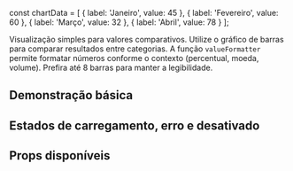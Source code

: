 
const chartData = [
  { label: 'Janeiro', value: 45 },
  { label: 'Fevereiro', value: 60 },
  { label: 'Março', value: 32 },
  { label: 'Abril', value: 78 }
];

<Meta title="Design System/Bar Chart" component={BarChart} />

<Title>BarChart</Title>
<Subtitle>Visualização simples para valores comparativos.</Subtitle>
<Description>
  Utilize o gráfico de barras para comparar resultados entre categorias. A função <code>valueFormatter</code> permite
  formatar números conforme o contexto (percentual, moeda, volume). Prefira até 8 barras para manter a legibilidade.
</Description>

## Demonstração básica
<Canvas>
  <Story name="Default">
    <BarChart title="Novos leads por mês" description="Baseado nas oportunidades do último trimestre" data={chartData} />
  </Story>
</Canvas>

## Estados de carregamento, erro e desativado
<Canvas>
  <Story name="Estados">
    <div style={{ display: 'grid', gap: 'var(--ds-spacing-5)' }}>
      <BarChart title="Carregando" data={[]} isLoading />
      <BarChart title="Erro" data={[]} error="Falha ao buscar dados da API." />
      <BarChart title="Sem dados" data={[]} emptyMessage="Selecione um período para visualizar o desempenho." />
      <BarChart title="Somente leitura" data={chartData} disabled description="Atualização automática desativada." />
    </div>
  </Story>
</Canvas>

## Props disponíveis
<ArgsTable of={BarChart} />
